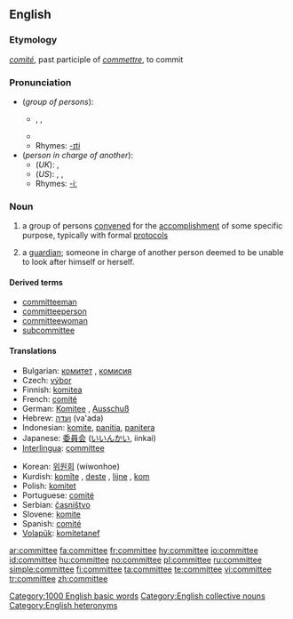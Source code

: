 ==English==

===Etymology===
{{AF.}} ''[[comité]]'', past participle of ''[[commettre]]'', to commit

===Pronunciation===
* (''group of persons''):
** {{enPR|kə-mĭtʹē}}, {{IPA|/kəˈmɪti/}}, {{SAMPA|/k@"mIti/}}
** {{audio|en-us-committee.ogg|Audio (US)}}
** Rhymes: [[Rhymes:English:-ɪti|-ɪti]]
* (''person in charge of another''):
** (''UK''): {{IPA|/kɒmɪˈtiː/}}, {{SAMPA|/kQmIt"i:/}}
** (''US''): {{enPR|käm-ĭ-tēʹ}}, {{IPA|/kɑmɪˈtiː/}}, {{SAMPA|/kAmIt"i:/}}
** Rhymes: [[Rhymes:English:-iː|-iː]]

===Noun===
{{wikipedia}}
{{en-noun}}

# a group of persons [[convene]]d for the [[accomplishment]] of some specific purpose, typically with formal [[protocol]]s
# {{archaic}} a [[guardian]]; someone in charge of another person deemed to be unable to look after himself or herself.

====Derived terms====
* [[committeeman]]
* [[committeeperson]]
* [[committeewoman]]
* [[subcommittee]]

====Translations====
{{trans-top|group of persons convened for the accomplishment of some specific purpose}}
* Bulgarian: [[комитет]] {{m}}, [[комисия]] {{f}}
* Czech: [[výbor]] {{m}}
* Finnish: [[komitea]]
* French: [[comité]] {{m}}
* German: [[Komitee]] {{n}}, [[Ausschuß]] {{m}}
* Hebrew: [[ועדה]] (va'ada) {{f}}
* Indonesian: [[komite]], [[panitia]], [[panitera]]
* Japanese: [[委員会]] ([[いいんかい]], iinkai)
* [[Interlingua]]: [[#Interlingua|committee]]
{{trans-mid}}
* Korean: [[위원회]] (wiwonhoe)
* Kurdish: [[komîte]] {{f}}, [[deste]] {{f}}, [[lijne]] {{f}}, [[kom]] {{f}}
* Polish: [[komitet]] {{m}}
* Portuguese: [[comité]] {{m}}
* Serbian: [[časništvo]] {{n}}
* Slovene: [[komite]] {{m}}
* Spanish: [[comité]] {{m}}
* [[Volapük]]: [[komitetanef]]
{{trans-bottom}}

{{trans-top|archaic: someone in charge of another}}
{{trans-mid}}
{{trans-bottom}}

[[Category:1000 English basic words]]
[[Category:English collective nouns]]
[[Category:English heteronyms]]

[[ar:committee]]
[[fa:committee]]
[[fr:committee]]
[[hy:committee]]
[[io:committee]]
[[id:committee]]
[[hu:committee]]
[[no:committee]]
[[pl:committee]]
[[ru:committee]]
[[simple:committee]]
[[fi:committee]]
[[ta:committee]]
[[te:committee]]
[[vi:committee]]
[[tr:committee]]
[[zh:committee]]